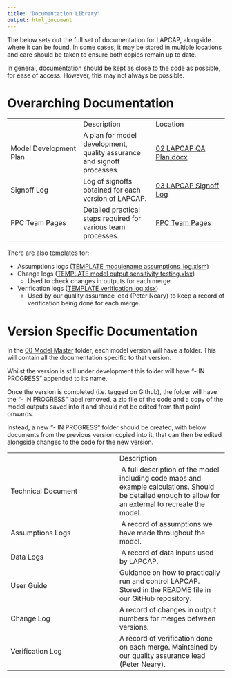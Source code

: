 ```yaml
---
title: "Documentation Library"
output: html_document
---
```


The below sets out the full set of documentation for LAPCAP, alongside where it can be found. In some cases, it may be stored in multiple locations and care should be taken to ensure both copies remain up to date.

In general, documentation should be kept as close to the code as possible, for ease of access. However, this may not always be possible.

# Overarching Documentation

|  |  |  |
|------------------------|------------------------|------------------------|
|  | Description | Location |
| Model Development Plan | A plan for model development, quality assurance and signoff processes. | [02 LAPCAP QA Plan.docx](https://defra.sharepoint.com/:w:/r/teams/Team1478/Extended%20Producer%20Responsibility%20for%20Packaging/07%20Fees%20and%20Payments%20Calculator/18%20Module%20B1%20-%20LA%20FNCs/04%20Bottom-up%20Modelling/00%20Model%20Master/02%20LAPCAP%20QA%20Plan.docx?d=w9c733b9d25d2431b9e9153384ad2352e&csf=1&web=1&e=c3uYng) |
| Signoff Log | Log of signoffs obtained for each version of LAPCAP. | [03 LAPCAP Signoff Log](https://defra.sharepoint.com/:x:/r/teams/Team1478/_layouts/15/Doc.aspx?sourcedoc=%7B5065D966-5D34-493C-92E1-FCA1CE67B2FD%7D&file=TEMPLATE%20modulename%20assumptions_data_log1.xlsm&action=default&mobileredirect=true) |
| FPC Team Pages | Detailed practical steps required for various team processes. | [FPC Team Pages](https://defra-pepr-modelling-team.github.io/module_b_team_pages/index.html) |

There are also templates for:

-   Assumptions logs ([TEMPLATE modulename assumptions_log.xlsm](https://defra.sharepoint.com/:x:/r/teams/Team1478/Extended%20Producer%20Responsibility%20for%20Packaging/07%20Fees%20and%20Payments%20Calculator/18%20Module%20B1%20-%20LA%20FNCs/04%20Bottom-up%20Modelling/00%20Model%20Master/TEMPLATE%20modulename%20assumptions_log.xlsm?d=wb9cab66a483648f68e962eee10eb1add&csf=1&web=1&e=7kzgb7))
-   Change logs ([TEMPLATE model output sensitivity testing.xlsx](https://defra.sharepoint.com/:x:/r/teams/Team1478/Extended%20Producer%20Responsibility%20for%20Packaging/07%20Fees%20and%20Payments%20Calculator/18%20Module%20B1%20-%20LA%20FNCs/04%20Bottom-up%20Modelling/00%20Model%20Master/TEMPLATE%20model%20output%20sensitivity%20testing.xlsx?d=w2f17d9953c16471d846b3fa3a97fd816&csf=1&web=1&e=itEbIe))
    -   Used to check changes in outputs for each merge.
-   Verification logs ([TEMPLATE verification log.xlsx](https://defra.sharepoint.com/:x:/r/teams/Team1478/Extended%20Producer%20Responsibility%20for%20Packaging/07%20Fees%20and%20Payments%20Calculator/18%20Module%20B1%20-%20LA%20FNCs/04%20Bottom-up%20Modelling/00%20Model%20Master/TEMPLATE%20verification%20log.xlsx?d=w211af91668db4e89ae63b12812c6a30e&csf=1&web=1&e=CFfKY0))
    -   Used by our quality assurance lead (Peter Neary) to keep a record of verification being done for each merge.

# Version Specific Documentation

In the [00 Model Master](https://defra.sharepoint.com/:f:/r/teams/Team1478/Extended%20Producer%20Responsibility%20for%20Packaging/07%20Fees%20and%20Payments%20Calculator/18%20Module%20B1%20-%20LA%20FNCs/04%20Bottom-up%20Modelling/00%20Model%20Master?csf=1&web=1&e=nb7fDx) folder, each model version will have a folder. This will contain all the documentation specific to that version. 

Whilst the version is still under development this folder will have “- IN PROGRESS” appended to its name. 

Once the version is completed (i.e. tagged on Github), the folder will have the “- IN PROGRESS” label removed, a zip file of the code and a copy of the model outputs saved into it and should not be edited from that point onwards. 

Instead, a new “- IN PROGRESS” folder should be created, with below documents from the previous version copied into it, that can then be edited alongside changes to the code for the new version. 

|  |  |
|----|----|
|   | Description  |
| Technical Document  |  A full description of the model including code maps and example calculations. Should be detailed enough to allow for an external to recreate the model.  |
| Assumptions Logs  |  A record of assumptions we have made throughout the model.  |
| Data Logs  |  A record of data inputs used by LAPCAP.  |
| User Guide  | Guidance on how to practically run and control LAPCAP.  Stored in the README file in our GitHub repository.  |
| Change Log  | A record of changes in output numbers for merges between versions.  |
| Verification Log  | A record of verification done on each merge. Maintained by our quality assurance lead (Peter Neary).  |
